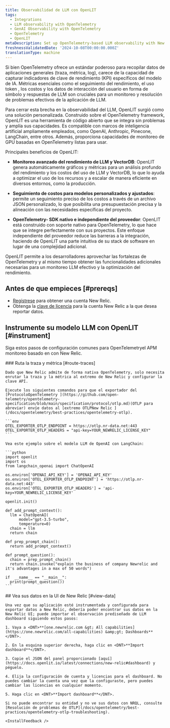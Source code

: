 ```yaml
---
title: Observabilidad de LLM con OpenLIT
tags:
  - Integrations
  - LLM observability with OpenTelemetry
  - GenAI Observability with OpenTelemetry
  - OpenTelemetry
  - OpenLIT
metaDescription: Set up OpenTelemetry-based LLM observability with New Relic and OpenLIT.
freshnessValidatedDate: '2024-10-08T00:00:00.000Z'
translationType: machine
---
```


Si bien OpenTelemetry ofrece un estándar poderoso para recopilar datos de aplicaciones generales (traza, métrica, log), carece de la capacidad de capturar indicadores de clave de rendimiento (KPI) específicos del modelo de IA. Métricas esenciales como el seguimiento del rendimiento, el uso token , los costos y los datos de interacción del usuario en forma de símbolo y respuestas de LLM son cruciales para un monitoreo y resolución de problemas efectivos de la aplicación de LLM.

Para cerrar esta brecha en la observabilidad del LLM, OpenLIT surgió como una solución personalizada. Construido sobre el OpenTelemetry framework, OpenLIT es una herramienta de código abierto que se integra sin problemas y amplía sus capacidades. Es compatible con marcos de inteligencia artificial ampliamente empleados, como OpenAI, Anthropic, Pinecone, LangChain, entre otros. Además, proporciona capacidades de monitoreo de GPU basadas en OpenTelemetry listas para usar.

Principales beneficios de OpenLIT:

* **Monitoreo avanzado del rendimiento de LLM y VectorDB**: OpenLIT genera automáticamente gráficos y métricas para un análisis profundo del rendimiento y los costos del uso de LLM y VectorDB, lo que lo ayuda a optimizar el uso de los recursos y a escalar de manera eficiente en diversos entornos, como la producción.

* **Seguimiento de costos para modelos personalizados y ajustados**: permite un seguimiento preciso de los costos a través de un archivo JSON personalizado, lo que posibilita una presupuestación precisa y la alineación con las necesidades específicas del proyecto.

* **OpenTelemetry- SDK nativo e independiente del proveedor**: OpenLIT está construido con soporte nativo para OpenTelemetry, lo que hace que se integre perfectamente con sus proyectos. Este enfoque independiente del proveedor reduce las barreras a la integración, haciendo de OpenLIT una parte intuitiva de su stack de software en lugar de una complejidad adicional.

OpenLIT permite a los desarrolladores aprovechar las fortalezas de OpenTelemetry y al mismo tiempo obtener las funcionalidades adicionales necesarias para un monitoreo LLM efectivo y la optimización del rendimiento.

## Antes de que empieces [#prereqs]

* [Regístrese](https://newrelic.com/signup) para obtener una cuenta New Relic.
* Obtenga la [clave de licencia](https://one.newrelic.com/launcher/api-keys-ui.launcher) para la cuenta New Relic a la que desea reportar datos.

## Instrumente su modelo LLM con OpenLIT [#instrument]

Siga estos pasos de configuración comunes para OpenTelemetryel APM monitoreo basado en con New Relic.

<Steps>
  <Step>
    ### Ruta la traza y métrica [#route-traces]

    Dado que New Relic admite de forma nativa OpenTelemetry, solo necesita enrutar la traza y la métrica al extremo de New Relic y configurar la clave API.

    Ejecute los siguientes comandos para que el exportador del [ProtocoloOpenTelemetry ](https://github.com/open-telemetry/opentelemetry-specification/blob/main/specification/protocol/otlp.md)(OTLP para abreviar) envíe datos al [extremo OTLPNew Relic ](/docs/opentelemetry/best-practices/opentelemetry-otlp).

    ```env
    OTEL_EXPORTER_OTLP_ENDPOINT = https://otlp.nr-data.net:443
    OTEL_EXPORTER_OTLP_HEADERS = "api-key=YOUR_NEWRELIC_LICENSE_KEY"
    ```

    Vea este ejemplo sobre el modelo LLM de OpenAI con LangChain:

    ```python
    import openlit
    import os
    from langchain_openai import ChatOpenAI

    os.environ['OPENAI_API_KEY'] = 'OPENAI_API_KEY'
    os.environ['OTEL_EXPORTER_OTLP_ENDPOINT'] = 'https://otlp.nr-data.net:443'
    os.environ['OTEL_EXPORTER_OTLP_HEADERS'] = 'api-key=YOUR_NEWRELIC_LICENSE_KEY'

    openlit.init()

    def add_prompt_context():
      llm = ChatOpenAI(
          model="gpt-3.5-turbo",
          temperature=0)
      chain = llm
      return chain

    def prep_prompt_chain():
      return add_prompt_context()

    def prompt_question():
      chain = prep_prompt_chain()
      return chain.invoke("explain the business of company Newrelic and it's advantages in a max of 50 words")

    if  __name__ == "__main__":
      print(prompt_question())
    ```
  </Step>

  <Step>
    ## Vea sus datos en la UI de New Relic [#view-data]

    Una vez que su aplicación esté instrumentada y configurada para exportar datos a New Relic, debería poder encontrar sus datos en la New Relic UI; puede importar el observación prediseñado de LLM dashboard siguiendo estos pasos:

    1. Vaya a <DNT>**[one.newrelic.com &gt; All capabilities](https://one.newrelic.com/all-capabilities) &amp;gt; Dashboards**</DNT>.

    2. En la esquina superior derecha, haga clic en <DNT>**Import dashboard**</DNT>.

    3. Copie el JSON del panel proporcionado [aquí](https://docs.openlit.io/latest/connections/new-relic#dashboard) y péguelo.

    4. Elija la configuración de cuenta y licencias para el dashboard. No puedes cambiar la cuenta una vez que la configuraste, pero puedes cambiar las licencias en cualquier momento.

    5. Haga clic en <DNT>**Import dashboard**</DNT>.

    Si no puede encontrar su entidad y no ve sus datos con NRQL, consulte [Resolución de problemas de OTLP](/docs/opentelemetry/best-practices/opentelemetry-otlp-troubleshooting).

    <InstallFeedback />
  </Step>
</Steps>